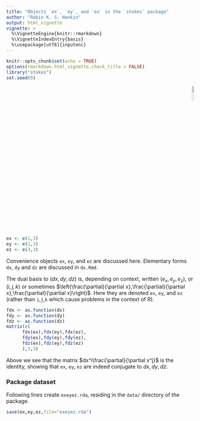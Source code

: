 ```yaml
---
title: "Objects `ex`, `ey`, and `ez` in the `stokes` package"
author: "Robin K. S. Hankin"
output: html_vignette
vignette: >
  %\VignetteEngine{knitr::rmarkdown}
  %\VignetteIndexEntry{basis}
  %\usepackage[utf8]{inputenc}
---
```


```r
knitr::opts_chunk$set(echo = TRUE)
options(rmarkdown.html_vignette.check_title = FALSE)
library("stokes")
set.seed(0)
```

<p style="text-align: right;">
![](`r system.file("help/figures/stokes.png", package = "stokes")`){width=10%}
</p>

```r
ex <- e(1,3)
ey <- e(2,3)
ez <- e(3,3)
```

Convenience objects `ex`, `ey`, and `ez` are discussed here.
Elementary forms `dx`, `dy` and `dz` are discussed in `dx.Rmd`.

The dual basis to $(dx,dy,dz)$ is, depending on context, written
$(e_x,e_y,e_z)$, or $(i,j,k)$ or sometimes
$\left(\frac{\partial}{\partial x},\frac{\partial}{\partial
x},\frac{\partial}{\partial x}\right)$.  Here they are denoted `ex`,
`ey`, and `ez` (rather than `i`,`j`,`k` which cause problems in the
context of R).


```r
fdx <- as.function(dx)
fdy <- as.function(dy)
fdz <- as.function(dz)
matrix(c(
      fdx(ex),fdx(ey),fdx(ez),
      fdy(ex),fdy(ey),fdy(ez),
      fdz(ex),fdz(ey),fdz(ez)
      ),3,3)
```

Above we see that the matrix $dx^i\frac{\partial}{\partial x^j}$ is
the identity, showing that `ex`, `ey`, `ez` are indeed conjugate to
$dx,dy,dz$.

### Package dataset

Following lines create `exeyez.rda`, residing in the `data/` directory of
the package.

```r
save(ex,ey,ez,file="exeyez.rda")
```
